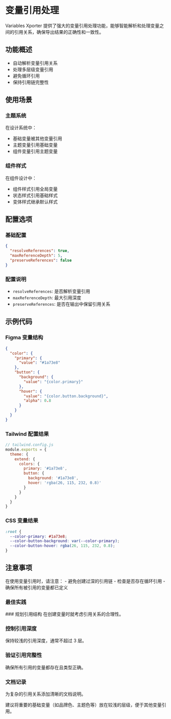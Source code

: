 
# 变量引用处理

Variables Xporter 提供了强大的变量引用处理功能，能够智能解析和处理变量之间的引用关系，确保导出结果的正确性和一致性。

## 功能概述

- 自动解析变量引用关系
- 处理多层级变量引用
- 避免循环引用
- 保持引用链完整性

## 使用场景

### 主题系统
在设计系统中：
- 基础变量被其他变量引用
- 主题变量引用基础变量
- 组件变量引用主题变量

### 组件样式
在组件设计中：
- 组件样式引用全局变量
- 状态样式引用基础样式
- 变体样式继承默认样式

## 配置选项

### 基础配置
```json
{
  "resolveReferences": true,
  "maxReferenceDepth": 5,
  "preserveReferences": false
}
```

### 配置说明
- `resolveReferences`: 是否解析变量引用
- `maxReferenceDepth`: 最大引用深度
- `preserveReferences`: 是否在输出中保留引用关系

## 示例代码

### Figma 变量结构
```json
{
  "color": {
    "primary": {
      "value": "#1a73e8"
    },
    "button": {
      "background": {
        "value": "{color.primary}"
      },
      "hover": {
        "value": "{color.button.background}",
        "alpha": 0.8
      }
    }
  }
}
```

### Tailwind 配置结果
```javascript
// tailwind.config.js
module.exports = {
  theme: {
    extend: {
      colors: {
        primary: '#1a73e8',
        button: {
          background: '#1a73e8',
          hover: 'rgba(26, 115, 232, 0.8)'
        }
      }
    }
  }
}
```

### CSS 变量结果
```css
:root {
  --color-primary: #1a73e8;
  --color-button-background: var(--color-primary);
  --color-button-hover: rgba(26, 115, 232, 0.8);
}
```

## 注意事项

<Callout type="warning">
  在使用变量引用时，请注意：
  - 避免创建过深的引用链
  - 检查是否存在循环引用
  - 确保所有被引用的变量都已定义
</Callout>

### 最佳实践
<Steps>
### 规划引用结构
在创建变量时就考虑引用关系的合理性。

### 控制引用深度
保持较浅的引用深度，通常不超过 3 层。

### 验证引用完整性
确保所有引用的变量都存在且类型正确。

### 文档记录
为复杂的引用关系添加清晰的文档说明。
</Steps>

<Callout type="info">
  建议将重要的基础变量（如品牌色、主题色等）放在较浅的层级，便于其他变量引用。
</Callout>
